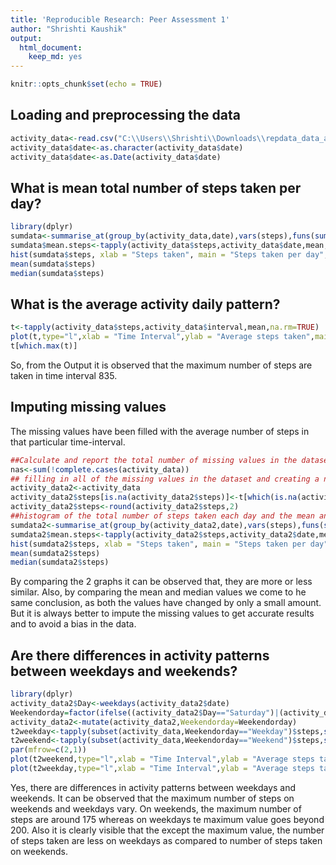 ```yaml
---
title: 'Reproducible Research: Peer Assessment 1'
author: "Shrishti Kaushik"
output: 
  html_document: 
    keep_md: yes
---
```


```r
knitr::opts_chunk$set(echo = TRUE)
```
## Loading and preprocessing the data
```r
activity_data<-read.csv("C:\\Users\\Shrishti\\Downloads\\repdata_data_activity\\activity.csv")
activity_data$date<-as.character(activity_data$date)
activity_data$date<-as.Date(activity_data$date)
```
## What is mean total number of steps taken per day?
```r
library(dplyr)
sumdata<-summarise_at(group_by(activity_data,date),vars(steps),funs(sum(.,na.rm = TRUE)))
sumdata$mean.steps<-tapply(activity_data$steps,activity_data$date,mean,na.rm=TRUE)
hist(sumdata$steps, xlab = "Steps taken", main = "Steps taken per day", col = "blue")
mean(sumdata$steps)
median(sumdata$steps)
```
## What is the average activity daily pattern?
```r
t<-tapply(activity_data$steps,activity_data$interval,mean,na.rm=TRUE)
plot(t,type="l",xlab = "Time Interval",ylab = "Average steps taken",main = "Average number of steps taken across all days")
t[which.max(t)]
```
So, from the Output it is observed that the maximum number of steps are taken in time interval 835.  

## Imputing missing values  
The missing values have been filled with the average number of steps in that particular time-interval.  
```r
##Calculate and report the total number of missing values in the dataset:
nas<-sum(!complete.cases(activity_data))
## filling in all of the missing values in the dataset and creating a new dataset:
activity_data2<-activity_data
activity_data2$steps[is.na(activity_data2$steps)]<-t[which(is.na(activity_data2$steps))]
activity_data2$steps<-round(activity_data2$steps,2)
##histogram of the total number of steps taken each day and the mean and median of the total number of steps taken per day
sumdata2<-summarise_at(group_by(activity_data2,date),vars(steps),funs(sum(.,na.rm = TRUE)))
sumdata2$mean.steps<-tapply(activity_data2$steps,activity_data2$date,mean,na.rm=TRUE)
hist(sumdata2$steps, xlab = "Steps taken", main = "Steps taken per day", col = "blue")
mean(sumdata2$steps)
median(sumdata2$steps)
```
By comparing the 2 graphs it can be observed that, they are more or less similar. Also, by comparing the mean and median values we come to he same conclusion, as both the values have changed by only a small amount. But it is always better to impute the missing values to get accurate results and to avoid a bias in the data.  

## Are there differences in activity patterns between weekdays and weekends?  
```r
library(dplyr)
activity_data2$Day<-weekdays(activity_data2$date)
Weekendorday=factor(ifelse((activity_data2$Day=="Saturday")|(activity_data2$Day=="Sunday"),"Weekend","Weekday"))
activity_data2<-mutate(activity_data2,Weekendorday=Weekendorday)
t2weekday<-tapply(subset(activity_data,Weekendorday=="Weekday")$steps,subset(activity_data,Weekendorday=="Weekday")$interval,mean,na.rm=TRUE)
t2weekend<-tapply(subset(activity_data,Weekendorday=="Weekend")$steps,subset(activity_data,Weekendorday=="Weekend")$interval,mean,na.rm=TRUE)
par(mfrow=c(2,1))
plot(t2weekend,type="l",xlab = "Time Interval",ylab = "Average steps taken",main = "Average number of steps taken across weekends")
plot(t2weekday,type="l",xlab = "Time Interval",ylab = "Average steps taken",main = "Average number of steps taken across weekdays")
```
  
Yes, there are differences in activity patterns between weekdays and weekends. It can be observed that the maximum number of steps on weekends and weekdays vary. On weekends, the maximum number of steps are around 175 whereas on weekdays te maximum value goes beyond 200. Also it is clearly visible that the except the maximum value, the number of steps taken are less on weekdays as compared to number of steps taken on weekends.
